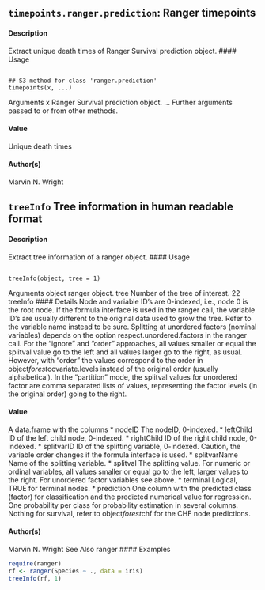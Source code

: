 ## ``timepoints.ranger.prediction``: Ranger timepoints

#### Description
Extract unique death times of Ranger Survival prediction object.
#### Usage
<pre><code>
## S3 method for class 'ranger.prediction'
timepoints(x, ...)
</code></pre>
Arguments
x Ranger Survival prediction object.
... Further arguments passed to or from other methods.

#### Value
Unique death times

#### Author(s)
Marvin N. Wright

## ``treeInfo`` Tree information in human readable format
#### Description
Extract tree information of a ranger object.
#### Usage
<pre><code>
treeInfo(object, tree = 1)
</code></pre>
Arguments
object ranger object.
tree Number of the tree of interest.
22 treeInfo
#### Details
Node and variable ID’s are 0-indexed, i.e., node 0 is the root node. If the formula interface is used
in the ranger call, the variable ID’s are usually different to the original data used to grow the tree.
Refer to the variable name instead to be sure.
Splitting at unordered factors (nominal variables) depends on the option respect.unordered.factors
in the ranger call. For the "ignore" and "order" approaches, all values smaller or equal the
splitval value go to the left and all values larger go to the right, as usual. However, with "order"
the values correspond to the order in object$forest$covariate.levels instead of the original
order (usually alphabetical). In the "partition" mode, the splitval values for unordered factor are
comma separated lists of values, representing the factor levels (in the original order) going to the
right.

#### Value
A data.frame with the columns
* nodeID The nodeID, 0-indexed.
* leftChild ID of the left child node, 0-indexed.
* rightChild ID of the right child node, 0-indexed.
* splitvarID ID of the splitting variable, 0-indexed. Caution, the variable order changes if the formula interface is used.
* splitvarName Name of the splitting variable.
* splitval The splitting value. For numeric or ordinal variables, all values smaller or equal go to the left, larger values to the right. For unordered factor variables see above.
* terminal Logical, TRUE for terminal nodes.
* prediction One column with the predicted class (factor) for classification and the predicted numerical value for regression. One probability per class for probability estimation in several columns. Nothing for survival, refer to object$forest$chf for the CHF node predictions.

#### Author(s)
Marvin N. Wright
See Also
ranger
#### Examples
```r
require(ranger)
rf <- ranger(Species ~ ., data = iris)
treeInfo(rf, 1)
```
